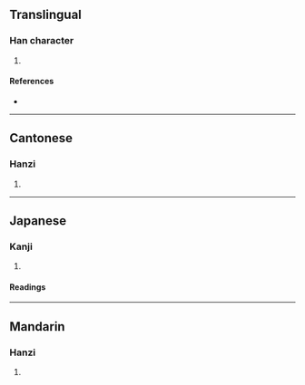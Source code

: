 {{character info/new}}
==Translingual==

===Han character===
{{Han char|rn=46|rad=山|as=11|sn=14|four=27722|canj=USMH|ids=⿰山翏}}

# {{defn|Han|sort=山11}}

====References====
* {{Han ref|kx=0318.030|dkj=08384|dj=0618.260|hdz=10795.180|uh=5D7A|ud=23930|bh=E1A7|bd=57767}}

----

==Cantonese==

===Hanzi===
{{yue-hanzi|jyut=[[liu4]]|y=liu4}}

# {{defn|lang=yue|sort=山11}}

----

==Japanese==

===Kanji===
{{ja-kanji|grade=|rs=山11}}

# {{defn|lang=ja|sort=山11}}

====Readings====
{{ja-readings
|on=りょう<れう, こう, きょう<けう
|kun=たかい
}}

----

==Mandarin==

===Hanzi===
{{cmn-hanzi|pin=[[liáo]] ([[liao2]]), [[dì]] ([[di4]])|wg=liao<sup>2</sup>, ti<sup>4</sup>}}

# {{defn|lang=cmn|sort=山11}}